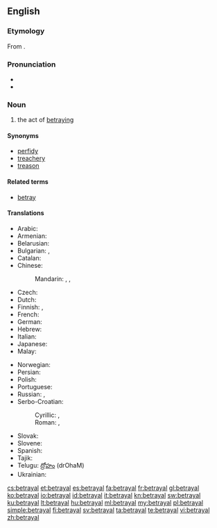 ==English==

===Etymology===
From {{suffix|betray|al|lang=en}}.

===Pronunciation===
* {{IPA|/bɪˈtɹeɪəl/|lang=en}}
* {{rhymes|eɪəl}}

===Noun===
{{en-noun}}

# the act of [[betray]]ing

====Synonyms====
* [[perfidy]]
* [[treachery]]
* [[treason]]

====Related terms====
* [[betray]]

====Translations====
{{trans-top|act of betraying}}
* Arabic: {{t|ar|خيانة|f|tr=xiyāna|sc=Arab}}
* Armenian: {{t-|hy|դավաճանություն|tr=davač̣anut'yun}}
* Belarusian: {{t|be|здрада|f|tr=zdráda|sc=Cyrl}}
* Bulgarian: {{t+|bg|измяна|f|tr=izmjána}},  {{t|bg|предателство|n|tr=predátelstvo}}
* Catalan: {{t|ca|traïció|f}}
* Chinese:
*: Mandarin: {{t|cmn|背叛|tr=bèipàn|sc=Hani}}, {{t|cmn|出賣|sc=Hani}}, {{t|cmn|出卖|tr=chūmài|sc=Hani}}
* Czech: {{t-|cs|zrada|f}}
* Dutch: {{t+|nl|verraad|n}}
* Finnish: {{t|fi|petos}}, {{t|fi|pettäminen}}
* French: {{t+|fr|trahison|m}}
* German: {{t+|de|Verrat|m}}
* Hebrew: {{t|he|בגידה|f|tr=bgida|sc=Hebr}}
* Italian: {{t+|it|tradimento|m}}
* Japanese: {{t|ja|裏切り|tr=うらぎり, uragiri}}
* Malay: {{t|ms|pengkhianatan}}
{{trans-mid}}
* Norwegian: {{t|no|forræderi|n}}
* Persian: {{t|fa|خیانت|tr=xiyânat|sc=fa-Arab}}
* Polish: {{t|pl|zdrada|f}}
* Portuguese: {{t+|pt|traição|f}}
* Russian: {{t+|ru|измена|f|tr=izména}}, {{t+|ru|предательство|n|tr=predátelʹstvo}}
* Serbo-Croatian:
*: Cyrillic: {{t|sh|издаја|f}}, {{t|sh|издајство|n}}
*: Roman: {{t|sh|izdaja|f}}, {{t|sh|izdajstvo|n}}
* Slovak: {{t|sk|zrada|f}}
* Slovene: {{t+|sl|izdaja|f}}
* Spanish: {{t+|es|traición}}
* Tajik: {{t|tg|хиёнат|tr=xiyonat|sc=Cyrl}}
* Telugu: [[ద్రోహం]] (drOhaM)
* Ukrainian: {{t|uk|зрада|f|tr=zráda|sc=Cyrl}}
{{trans-bottom}}

[[cs:betrayal]]
[[et:betrayal]]
[[es:betrayal]]
[[fa:betrayal]]
[[fr:betrayal]]
[[gl:betrayal]]
[[ko:betrayal]]
[[io:betrayal]]
[[id:betrayal]]
[[it:betrayal]]
[[kn:betrayal]]
[[sw:betrayal]]
[[ku:betrayal]]
[[lt:betrayal]]
[[hu:betrayal]]
[[ml:betrayal]]
[[my:betrayal]]
[[pl:betrayal]]
[[simple:betrayal]]
[[fi:betrayal]]
[[sv:betrayal]]
[[ta:betrayal]]
[[te:betrayal]]
[[vi:betrayal]]
[[zh:betrayal]]